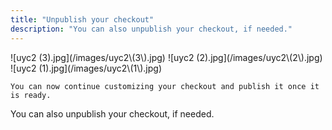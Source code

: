```yaml
---
title: "Unpublish your checkout"
description: "You can also unpublish your checkout, if needed."
---
```


<Steps>
  <Step title="Select your desired store under Stores.">
    ![uyc2 (3).jpg](/images/uyc2\(3\).jpg)
  </Step>
  <Step title="Select Checkout, then select Advanced and click on Unpublish from Shopify.">
    ![uyc2 (2).jpg](/images/uyc2\(2\).jpg)
  </Step>
  <Step title="A green notification will appear in the top-right corner to confirm that you have successfully unpublished your checkout.">
    ![uyc2 (1).jpg](/images/uyc2\(1\).jpg)

    You can now continue customizing your checkout and publish it once it is ready.
  </Step>
</Steps>

You can also unpublish your checkout, if needed.